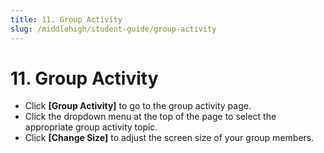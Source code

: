 ```yaml
---
title: 11. Group Activity
slug: /middlehigh/student-guide/group-activity
---
```



# 11. Group Activity

- Click **\[Group Activity]** to go to the group activity page.
- Click the dropdown menu at the top of the page to select the appropriate group activity topic.
- Click **\[Change Size]** to adjust the screen size of your group members.
